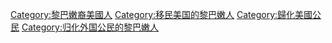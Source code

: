 [[Category:黎巴嫩裔美國人|Category:黎巴嫩裔美國人]]
[[Category:移民美国的黎巴嫩人|Category:移民美国的黎巴嫩人]]
[[Category:歸化美國公民|Category:歸化美國公民]]
[[Category:归化外国公民的黎巴嫩人|Category:归化外国公民的黎巴嫩人]]